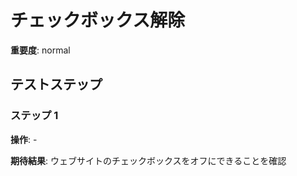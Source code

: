 # チェックボックス解除

**重要度**: normal

## テストステップ

### ステップ 1

**操作**: -

**期待結果**:
ウェブサイトのチェックボックスをオフにできることを確認

